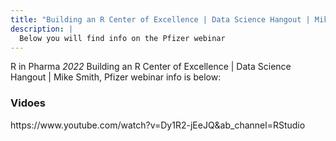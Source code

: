 ```yaml
---
title: "Building an R Center of Excellence | Data Science Hangout | Mike Smith, Pfizer"
description: |
  Below you will find info on the Pfizer webinar
---
```


R in Pharma _2022_ Building an R Center of Excellence | Data Science Hangout | Mike Smith, Pfizer webinar info is below:

### Vidoes

https://www.youtube.com/watch?v=Dy1R2-jEeJQ&ab_channel=RStudio